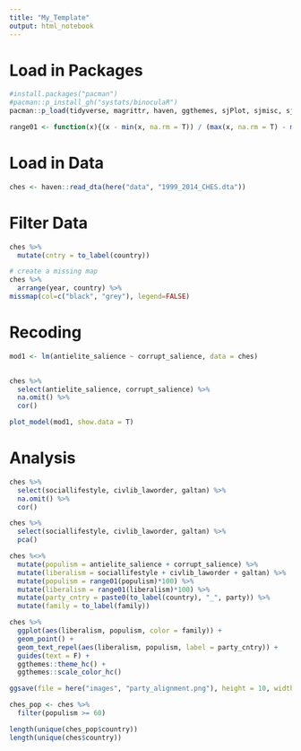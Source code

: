 ```yaml
---
title: "My_Template"
output: html_notebook
---
```


# Load in Packages

```r
#install.packages("pacman")
#pacman::p_install_gh("systats/binoculaR")
pacman::p_load(tidyverse, magrittr, haven, ggthemes, sjPlot, sjmisc, sjstats, binoculaR, janitor, here, Amelia, mlbench, psych, ggrepel)

range01 <- function(x){(x - min(x, na.rm = T)) / (max(x, na.rm = T) - min(x, na.rm = T))}

```


# Load in Data

```r
ches <- haven::read_dta(here("data", "1999_2014_CHES.dta"))
```


# Filter Data

```r
ches %>% 
  mutate(cntry = to_label(country))

# create a missing map
ches %>% 
  arrange(year, country) %>% 
missmap(col=c("black", "grey"), legend=FALSE)
```


# Recoding

```r
mod1 <- lm(antielite_salience ~ corrupt_salience, data = ches)

 
ches %>% 
  select(antielite_salience, corrupt_salience) %>% 
  na.omit() %>% 
  cor()

plot_model(mod1, show.data = T)


```


# Analysis

```r
ches %>% 
  select(sociallifestyle, civlib_laworder, galtan) %>% 
  na.omit() %>% 
  cor()

ches %>% 
  select(sociallifestyle, civlib_laworder, galtan) %>% 
  pca()
```


```r
ches %<>% 
  mutate(populism = antielite_salience + corrupt_salience) %>% 
  mutate(liberalism = sociallifestyle + civlib_laworder + galtan) %>% 
  mutate(populism = range01(populism)*100) %>% 
  mutate(liberalism = range01(liberalism)*100) %>% 
  mutate(party_cntry = paste0(to_label(country), "_", party)) %>% 
  mutate(family = to_label(family))

ches %>% 
  ggplot(aes(liberalism, populism, color = family)) + 
  geom_point() +
  geom_text_repel(aes(liberalism, populism, label = party_cntry)) +
  guides(text = F) +
  ggthemes::theme_hc() +
  ggthemes::scale_color_hc()

ggsave(file = here("images", "party_alignment.png"), height = 10, width = 10)
```

```r
ches_pop <- ches %>% 
  filter(populism >= 60)

length(unique(ches_pop$country))
length(unique(ches$country))
```

